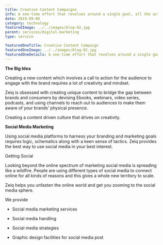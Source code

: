 ```yaml
---
title: Creative Content Campaigns
info: A one-time effort that revolves around a single goal, all the actions are taken to capture the audience, influence their response, and engage them.
date: 2019-09-06
category: technology
featuredImage: ../../images/blog-02.jpg
parent: services/digital-marketing
type: service

featuredOneTitle: Creative Content Campaign
featuredOneImage: ../../images/blog-02.jpg
featuredOneDetails: A one-time effort that revolves around a single goal, all the actions are taken to capture the audience, influence their response, and engage them.
---
```


**The Big Idea**

Creating a new content which involves a call to action for the audience to engage with the brand requires a lot of creativity and mindset.

Zeiq is obsessed with creating unique content to bridge the gap between brands and consumers by devising Ebooks, webinars, video series, podcasts, and using channels to reach out to audiences to make them aware of your brands’ physical presence.

Creating a content driven culture that drives on creativity.

**Social Media Marketing**

Using social media platforms to harness your branding and marketing goals requires logic, schematics along with a keen sense of tactics. Zeiq provides the best way to use social media in your best interest.

Getting Social

Looking beyond the online spectrum of marketing social media is spreading like a wildfire. People are using different types of social media to connect online for all kinds of reasons and this gives a whole new territory to scale.

Zeiq helps you unfasten the online world and get you zooming to the social media sphere.

We provide

- Social media marketing services

- Social media handling

- Social media strategies

- Graphic design facilities for social media post
